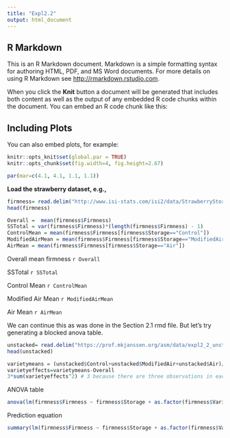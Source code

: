 ```yaml
---
title: "Expl2.2"
output: html_document
---
```


## R Markdown

This is an R Markdown document. Markdown is a simple formatting syntax for authoring HTML, PDF, and MS Word documents. For more details on using R Markdown see <http://rmarkdown.rstudio.com>.

When you click the **Knit** button a document will be generated that includes both content as well as the output of any embedded R code chunks within the document. You can embed an R code chunk like this:


## Including Plots

You can also embed plots, for example:




```r
knitr::opts_knit$set(global.par = TRUE)
knitr::opts_chunk$set(fig.width=4, fig.height=2.67) 
```
```r
par(mar=c(4.1, 4.1, 1.1, 1.1)) 
```

**Load the strawberry dataset, e.g.,**
```r
firmness= read.delim("http://www.isi-stats.com/isi2/data/StrawberryStorageRCBD.txt")
head(firmness)
```



```r
Overall =  mean(firmness$Firmness)
SSTotal = var(firmness$Firmness)*(length(firmness$Firmness) - 1)
ControlMean = mean(firmness$Firmness[firmness$Storage=="Control"])
ModifiedAirMean = mean(firmness$Firmness[firmness$Storage=="ModifiedAir"])
AirMean = mean(firmness$Firmness[firmness$Storage=="Air"])
```


Overall mean firmness `r Overall`

SSTotal `r SSTotal`

Control Mean `r ControlMean`

Modified Air Mean `r ModifiedAirMean`

Air Mean `r AirMean`

We can continue this as was done in the Section 2.1 rmd file. But let's try generating a blocked anova table.


```r
unstacked= read.delim("https://prof.mkjanssen.org/asm/data/expl2_2_unstacked.txt")
head(unstacked)

varietymeans = (unstacked$Control+unstacked$ModifiedAir+unstacked$Air)/3
varietyeffects=varietymeans-Overall
3*sum(varietyeffects^2) # 3 because there are three observations in each block

```



ANOVA table
```r
anova(lm(firmness$Firmness ~ firmness$Storage + as.factor(firmness$Variety)))
```

Prediction equation
```r
summary(lm(firmness$Firmness ~ firmness$Storage + as.factor(firmness$Variety)))
```